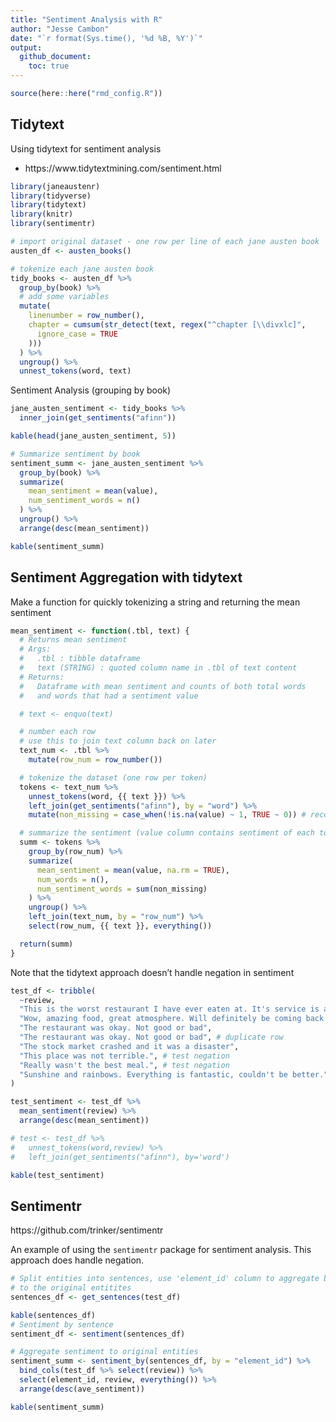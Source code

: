 ```yaml
---
title: "Sentiment Analysis with R"
author: "Jesse Cambon"
date: "`r format(Sys.time(), '%d %B, %Y')`"
output:
  github_document:
    toc: true
---
```



```r
source(here::here("rmd_config.R"))
```

## Tidytext

Using tidytext for sentiment analysis

* https://www.tidytextmining.com/sentiment.html

```r
library(janeaustenr)
library(tidyverse)
library(tidytext)
library(knitr)
library(sentimentr)

# import original dataset - one row per line of each jane austen book
austen_df <- austen_books()

# tokenize each jane austen book
tidy_books <- austen_df %>%
  group_by(book) %>%
  # add some variables
  mutate(
    linenumber = row_number(),
    chapter = cumsum(str_detect(text, regex("^chapter [\\divxlc]",
      ignore_case = TRUE
    )))
  ) %>%
  ungroup() %>%
  unnest_tokens(word, text)
```

Sentiment Analysis (grouping by book)

```r
jane_austen_sentiment <- tidy_books %>%
  inner_join(get_sentiments("afinn"))

kable(head(jane_austen_sentiment, 5))

# Summarize sentiment by book
sentiment_summ <- jane_austen_sentiment %>%
  group_by(book) %>%
  summarize(
    mean_sentiment = mean(value),
    num_sentiment_words = n()
  ) %>%
  ungroup() %>%
  arrange(desc(mean_sentiment))

kable(sentiment_summ)
```

## Sentiment Aggregation with tidytext

Make a function for quickly tokenizing a string and returning the mean sentiment

```r
mean_sentiment <- function(.tbl, text) {
  # Returns mean sentiment
  # Args:
  #   .tbl : tibble dataframe
  #   text (STRING) : quoted column name in .tbl of text content
  # Returns:
  #   Dataframe with mean sentiment and counts of both total words
  #   and words that had a sentiment value

  # text <- enquo(text)

  # number each row
  # use this to join text column back on later
  text_num <- .tbl %>%
    mutate(row_num = row_number())

  # tokenize the dataset (one row per token)
  tokens <- text_num %>%
    unnest_tokens(word, {{ text }}) %>%
    left_join(get_sentiments("afinn"), by = "word") %>%
    mutate(non_missing = case_when(!is.na(value) ~ 1, TRUE ~ 0)) # record if missing sentiment value

  # summarize the sentiment (value column contains sentiment of each token)
  summ <- tokens %>%
    group_by(row_num) %>%
    summarize(
      mean_sentiment = mean(value, na.rm = TRUE),
      num_words = n(),
      num_sentiment_words = sum(non_missing)
    ) %>%
    ungroup() %>%
    left_join(text_num, by = "row_num") %>%
    select(row_num, {{ text }}, everything())

  return(summ)
}
```

Note that the tidytext approach doesn't handle negation in sentiment

```r
test_df <- tribble(
  ~review,
  "This is the worst restaurant I have ever eaten at. It's service is abysmal.",
  "Wow, amazing food, great atmosphere. Will definitely be coming back.",
  "The restaurant was okay. Not good or bad",
  "The restaurant was okay. Not good or bad", # duplicate row
  "The stock market crashed and it was a disaster",
  "This place was not terrible.", # test negation
  "Really wasn't the best meal.", # test negation
  "Sunshine and rainbows. Everything is fantastic, couldn't be better."
)

test_sentiment <- test_df %>%
  mean_sentiment(review) %>%
  arrange(desc(mean_sentiment))

# test <- test_df %>%
#   unnest_tokens(word,review) %>%
#   left_join(get_sentiments("afinn"), by='word')

kable(test_sentiment)
```

## Sentimentr

https://github.com/trinker/sentimentr

An example of using the `sentimentr` package for sentiment analysis. This approach does handle negation.

```r
# Split entities into sentences, use 'element_id' column to aggregate back
# to the original entitites
sentences_df <- get_sentences(test_df)

kable(sentences_df)
# Sentiment by sentence
sentiment_df <- sentiment(sentences_df)

# Aggregate sentiment to original entities
sentiment_summ <- sentiment_by(sentences_df, by = "element_id") %>%
  bind_cols(test_df %>% select(review)) %>%
  select(element_id, review, everything()) %>%
  arrange(desc(ave_sentiment))

kable(sentiment_summ)
```
